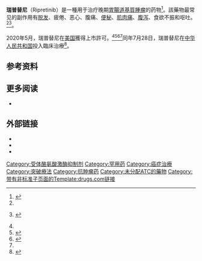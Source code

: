 {{Infobox drug
| drug_name         = 
| INN               = 
| type              = <!-- empty -->
| image             = Ripretinib skeletal.svg
| width             = 
| alt               = 
| caption           = 

<!-- Clinical data -->
| pronounce         = rip re' ti nib
| tradename         = Qinlock
| Drugs.com         = {{drugs.com|ppa|ripretinib}}
| MedlinePlus       = 
| licence_CA        = <!-- Health Canada may use generic or brand name (generic name preferred) -->
| licence_EU        = <!-- EMA uses INN (or special INN_EMA) -->
| DailyMedID        = Ripretinib
| licence_US        = <!-- FDA may use generic or brand name (generic name preferred) -->
| pregnancy_AU      = <!-- A / B1 / B2 / B3 / C / D / X -->
| pregnancy_AU_comment = 
| pregnancy_US      = <!-- A / B / C / D / X / N -->
| pregnancy_US_comment = 
| pregnancy_category= 禁忌
| dependency_liability = 
| addiction_liability = 
| routes_of_administration = 口服
| class             = 
| ATCvet            = 
| ATC_prefix        = 無
| ATC_suffix        = 
| ATC_supplemental  = 

<!-- Legal status -->
| legal_AU = S4
| legal_AU_comment = 
| legal_BR =  <!-- OTC, A1, A2, A3, B1, B2, C1, C2, C3, C4, C5, D1, D2, E, F -->
| legal_BR_comment = 
| legal_CA = <!-- OTC, Rx-only, Schedule I, II, III, IV, V, VI, VII, VIII -->
| legal_CA_comment = 
| legal_DE = <!-- Anlage I, II, III or Unscheduled -->
| legal_DE_comment = 
| legal_NZ = <!-- Class A, B, C -->
| legal_NZ_comment = 
| legal_UK = <!-- GSL, P, POM, CD, CD Lic, CD POM, CD No Reg POM, CD (Benz) POM, CD (Anab) POM or CD Inv POM / Class A, B, C -->
| legal_UK_comment = 
| legal_US = Rx-only
| legal_US_comment = 
| legal_UN = <!-- N I, II, III, IV / P I, II, III, IV -->
| legal_UN_comment = 
| legal_status      = <!-- For countries not listed above -->

<!-- Pharmacokinetic data -->
| bioavailability   = 
| protein_bound     = 
| metabolism        = 
| metabolites       = 
| onset             = 
| elimination_half-life = 
| duration_of_action = 
| excretion         = 

<!-- Identifiers -->
| CAS_number_Ref    = 
| CAS_number        = 1442472-39-0
| CAS_supplemental  = 
| PubChem           = 71584930
| PubChemSubstance  = 
| IUPHAR_ligand     = 
| DrugBank_Ref      = 
| DrugBank          = DB14840
| ChemSpiderID_Ref  = 
| ChemSpiderID      = 67886378
| UNII_Ref          = 
| UNII              = 9XW757O13D
| KEGG_Ref          = 
| KEGG              = D11353
| ChEBI_Ref         = 
| ChEBI             = 
| ChEMBL_Ref        = 
| ChEMBL            = 4216467
| NIAID_ChemDB      = 
| PDB_ligand        = 
| synonyms          = DCC-2618

<!-- Chemical and physical data -->
| IUPAC_name        = 3-{4-bromo-5-[1-ethyl-7-(methylamino)-2-oxo-1,2-dihydro-1,6-naphthyridin-3-yl]-2-fluorophenyl}-1-phenylurea
| chemical_formula  = 
| C = 24 | H = 21 | Br = 1 | F = 1 | N = 5 | O = 2
| molecular_weight  = 
| SMILES            = CCN1C(=O)C(=CC2=C1C=C(NC)N=C2)C1=C(Br)C=C(F)C(NC(=O)NC2=CC=CC=C2)=C1
| Jmol              = 
| StdInChI          = 1S/C24H21BrFN5O2/c1-3-31-21-12-22(27-2)28-13-14(21)9-17(23(31)32)16-10-20(19(26)11-18(16)25)30-24(33)29-15-7-5-4-6-8-15/h4-13H,3H2,1-2H3,(H,27,28)(H2,29,30,33)
| StdInChI_comment  = 
| StdInChIKey       = CEFJVGZHQAGLHS-UHFFFAOYSA-N
| density           = 
| density_notes     = 
| melting_point     = 
| melting_high      = 
| melting_notes     = 
| boiling_point     = 
| boiling_notes     = 
| solubility        = 
| sol_units         = 
| specific_rotation = 
}}
'''瑞普替尼'''（Ripretinib）是一種用于治疗晚期[[胃腸道基質腫瘤|胃腸道基質腫瘤]]的药物<ref name="FDA PR">{{Cite press release|website=U.S. [[美国食品药品监督管理局|美国食品药品监督管理局]] (FDA)|accessdate=15 May 2020}}</ref>。該藥物最常见的副作用有[[脫髮|脱发]]、疲倦、恶心、腹痛、[[便秘|便秘]]、[[肌肉痛|肌肉痛]]、[[腹泻|腹泻]]、食欲不振和呕吐。<ref name="FDA PR" /><ref name="FDA snapshot">{{Cite web|title=Drug Trial Snapshot: Qinlock|url=https://www.fda.gov/drugs/drug-approvals-and-databases/drug-trial-snapshot-qinlock|accessdate=2 June 2020|date=15 May 2020|work=U.S. [[美国食品药品监督管理局|美国食品药品监督管理局]] (FDA)|archive-date=2020-12-22|archive-url=https://web.archive.org/web/20201222054407/https://www.fda.gov/drugs/drug-approvals-and-databases/drug-trial-snapshot-qinlock|dead-url=no}} {{PD-notice}}</ref>。  

2020年5月，瑞普替尼在[[美国|美国]]獲得上市許可。<ref name="FDA PR" /><ref>{{Cite press release|website=Deciphera Pharmaceuticals, Inc.|accessdate=15 May 2020}}</ref><ref>{{Cite web|title=Qinlock: FDA-Approved Drugs|url=https://www.accessdata.fda.gov/scripts/cder/daf/index.cfm?event=overview.process&varApplNo=213973|accessdate=15 May 2020|work=U.S. [[美国食品药品监督管理局|美国食品药品监督管理局]] (FDA)|archive-date=2020-11-27|archive-url=https://web.archive.org/web/20201127063223/https://www.accessdata.fda.gov/scripts/cder/daf/index.cfm?event=overview.process&varApplNo=213973|dead-url=no}}</ref><ref name="FDA snapshot" />同年7月28日，瑞普替尼在[[中华人民共和国|中华人民共和国]]投入臨床治療<ref>{{Cite web|title=国内首个“特批带离药物”落地博鳌超级医院|url=http://hi.people.com.cn/n2/2020/0728/c231190-34189760.html|accessdate=|author=人民網|date=|format=|publisher=|language=|archive-date=2020-07-28|archive-url=https://web.archive.org/web/20200728135714/http://hi.people.com.cn/n2/2020/0728/c231190-34189760.html|dead-url=no}}</ref>。    

== 参考资料 ==
{{Reflist}}

== 更多阅读 ==

* {{Cite journal|title=The KIT and PDGFRA switch-control inhibitor DCC-2618 blocks growth and survival of multiple neoplastic cell types in advanced mastocytosis|url=|date=May 2018|journal=Haematologica|issue=5|doi=10.3324/haematol.2017.179895|volume=103|pages=799–809|pmc=5927976|pmid=29439183|display-authors=3}}

== 外部链接 ==

* {{Cite web|title=Ripretinib|url=https://druginfo.nlm.nih.gov/drugportal/name/ripretinib|work=Drug Information Portal|publisher=U.S. National Library of Medicine|access-date=2020-07-28|archive-date=2020-10-21|archive-url=https://web.archive.org/web/20201021020516/https://druginfo.nlm.nih.gov/drugportal/name/ripretinib|dead-url=no}}
* {{Cite web|title=Ripretinib|url=https://www.cancer.gov/publications/dictionaries/cancer-drug/def/kit-pdgfr-inhibitor-dcc-2618|work=National Cancer Institute|access-date=2020-07-28|archive-date=2020-07-28|archive-url=https://web.archive.org/web/20200728113048/https://www.cancer.gov/publications/dictionaries/cancer-drug/def/kit-pdgfr-inhibitor-dcc-2618|dead-url=no}}
* {{ClinicalTrialsGov|NCT03353753|Phase 3 Study of DCC-2618 vs Placebo in Advanced GIST Patients Who Have Been Treated With Prior Anticancer Therapies (invictus)}}
{{細胞外化療藥物}}
[[Category:受体酪氨酸激酶抑制剂|Category:受体酪氨酸激酶抑制剂]]
[[Category:罕用药|Category:罕用药]]
[[Category:癌症治療|Category:癌症治療]]
[[Category:突破療法|Category:突破療法]]
[[Category:抗肿瘤药|Category:抗肿瘤药]]
[[Category:未分配ATC的藥物|Category:未分配ATC的藥物]]
[[Category:带有非标准子页面的Template:drugs.com链接|Category:带有非标准子页面的Template:drugs.com链接]]